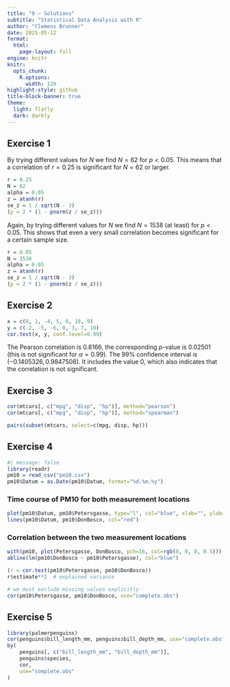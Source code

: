 ```yaml
---
title: "9 – Solutions"
subtitle: "Statistical Data Analysis with R"
author: "Clemens Brunner"
date: 2025-05-12
format:
  html:
    page-layout: full
engine: knitr
knitr:
  opts_chunk: 
    R.options:
      width: 120
highlight-style: github
title-block-banner: true
theme:
  light: flatly
  dark: darkly
---
```


## Exercise 1

By trying different values for $N$ we find $N = 62$ for $p < 0.05$. This means that a correlation of $r = 0.25$ is significant for $N = 62$ or larger.

```r
r = 0.25
N = 62
alpha = 0.05
z = atanh(r)
se_z = 1 / sqrt(N - 3)
(p = 2 * (1 - pnorm(z / se_z)))
```

Again, by trying different values for $N$ we find $N = 1538$ (at least) for $p < 0.05$. This shows that even a very small correlation becomes significant for a certain sample size.

```r
r = 0.05
N = 1538
alpha = 0.05
z = atanh(r)
se_z = 1 / sqrt(N - 3)
(p = 2 * (1 - pnorm(z / se_z)))
```


## Exercise 2

```r
x = c(8, 1, -4, 5, 6, 10, 9)
y = c(-2, -5, -6, 0, 3, 7, 10)
cor.test(x, y, conf.level=0.99)
```

The Pearson correlation is 0.8166, the corresponding $p$-value is 0.02501 (this is not significant for $\alpha=0.99$). The 99% confidence interval is $(-0.1405326, 0.9847508)$. It includes the value 0, which also indicates that the correlation is not significant.


## Exercise 3

```r
cor(mtcars[, c("mpg", "disp", "hp")], method="pearson")
cor(mtcars[, c("mpg", "disp", "hp")], method="spearman")
```

```r
pairs(subset(mtcars, select=c(mpg, disp, hp)))
```


## Exercise 4

```r
#| message: false
library(readr)
pm10 = read_csv("pm10.csv")
pm10$Datum = as.Date(pm10$Datum, format="%d.%m.%y")
```


### Time course of PM10 for both measurement locations

```r
plot(pm10$Datum, pm10$Petersgasse, type="l", col="blue", xlab="", ylab="PM10")
lines(pm10$Datum, pm10$DonBosco, col="red")
```


### Correlation between the two measurement locations

```r
with(pm10, plot(Petersgasse, DonBosco, pch=16, col=rgb(0, 0, 0, 0.5)))
abline(lm(pm10$DonBosco ~ pm10$Petersgasse), col="blue")

(r = cor.test(pm10$Petersgasse, pm10$DonBosco))
r$estimate**2  # explained variance

# we must exclude missing values explicitly
cor(pm10$Petersgasse, pm10$DonBosco, use="complete.obs")
```


## Exercise 5

```r
library(palmerpenguins)
cor(penguins$bill_length_mm, penguins$bill_depth_mm, use="complete.obs")
by(
    penguins[, c("bill_length_mm", "bill_depth_mm")],
    penguins$species,
    cor,
    use="complete.obs"
)
```
